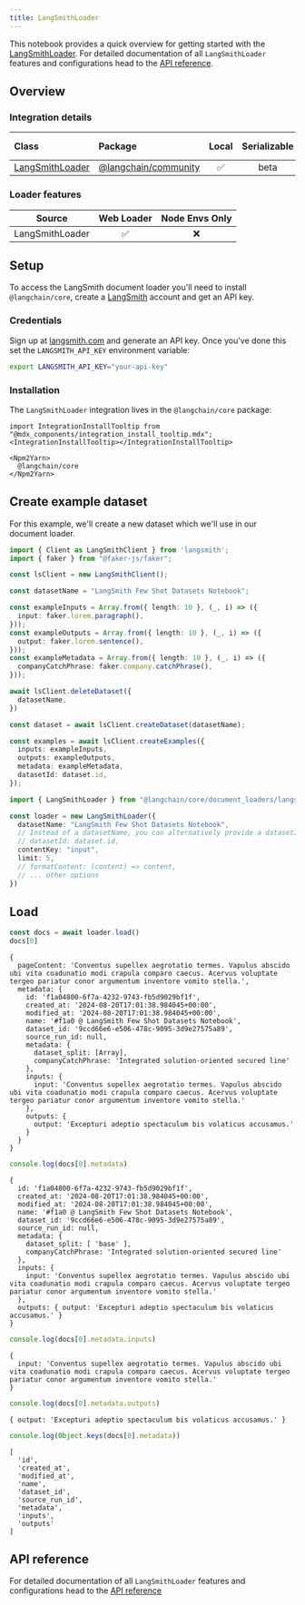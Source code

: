 ```yaml
---
title: LangSmithLoader
---
```



This notebook provides a quick overview for getting started with the [LangSmithLoader](/oss/javascript/integrations/document_loaders/). For detailed documentation of all `LangSmithLoader` features and configurations head to the [API reference](https://api.js.langchain.com/classes/_langchain_core.document_loaders_langsmith.LangSmithLoader.html).

## Overview

### Integration details

| Class | Package | Local | Serializable | [PY support](https://python.langchain.com/docs/integrations/document_loaders/langsmith)|
| :--- | :--- | :---: | :---: |  :---: |
| [LangSmithLoader](https://api.js.langchain.com/classes/_langchain_core.document_loaders_langsmith.LangSmithLoader.html) | [@langchain/community](https://api.js.langchain.com/classes/_langchain_core.html) | ✅ | beta | ✅ |

### Loader features

| Source | Web Loader | Node Envs Only
| :---: | :---: | :---: |
| LangSmithLoader | ✅ | ❌ |

## Setup

To access the LangSmith document loader you'll need to install `@langchain/core`, create a [LangSmith](https://langsmith.com/) account and get an API key.

### Credentials

Sign up at [langsmith.com](https://langsmith.com) and generate an API key. Once you've done this set the `LANGSMITH_API_KEY` environment variable:

```bash
export LANGSMITH_API_KEY="your-api-key"
```

### Installation

The `LangSmithLoader` integration lives in the `@langchain/core` package:

```{=mdx}
import IntegrationInstallTooltip from "@mdx_components/integration_install_tooltip.mdx";
<IntegrationInstallTooltip></IntegrationInstallTooltip>

<Npm2Yarn>
  @langchain/core
</Npm2Yarn>

```

## Create example dataset

For this example, we'll create a new dataset which we'll use in our document loader.

```typescript
import { Client as LangSmithClient } from 'langsmith';
import { faker } from "@faker-js/faker";

const lsClient = new LangSmithClient();

const datasetName = "LangSmith Few Shot Datasets Notebook";

const exampleInputs = Array.from({ length: 10 }, (_, i) => ({
  input: faker.lorem.paragraph(),
}));
const exampleOutputs = Array.from({ length: 10 }, (_, i) => ({
  output: faker.lorem.sentence(),
}));
const exampleMetadata = Array.from({ length: 10 }, (_, i) => ({
  companyCatchPhrase: faker.company.catchPhrase(),
}));

await lsClient.deleteDataset({
  datasetName,
})

const dataset = await lsClient.createDataset(datasetName);

const examples = await lsClient.createExamples({
  inputs: exampleInputs,
  outputs: exampleOutputs,
  metadata: exampleMetadata,
  datasetId: dataset.id,
});
```

```typescript
import { LangSmithLoader } from "@langchain/core/document_loaders/langsmith"

const loader = new LangSmithLoader({
  datasetName: "LangSmith Few Shot Datasets Notebook",
  // Instead of a datasetName, you can alternatively provide a datasetId
  // datasetId: dataset.id,
  contentKey: "input",
  limit: 5,
  // formatContent: (content) => content,
  // ... other options
})
```

## Load

```typescript
const docs = await loader.load()
docs[0]
```

```output
{
  pageContent: 'Conventus supellex aegrotatio termes. Vapulus abscido ubi vita coadunatio modi crapula comparo caecus. Acervus voluptate tergeo pariatur conor argumentum inventore vomito stella.',
  metadata: {
    id: 'f1a04800-6f7a-4232-9743-fb5d9029bf1f',
    created_at: '2024-08-20T17:01:38.984045+00:00',
    modified_at: '2024-08-20T17:01:38.984045+00:00',
    name: '#f1a0 @ LangSmith Few Shot Datasets Notebook',
    dataset_id: '9ccd66e6-e506-478c-9095-3d9e27575a89',
    source_run_id: null,
    metadata: {
      dataset_split: [Array],
      companyCatchPhrase: 'Integrated solution-oriented secured line'
    },
    inputs: {
      input: 'Conventus supellex aegrotatio termes. Vapulus abscido ubi vita coadunatio modi crapula comparo caecus. Acervus voluptate tergeo pariatur conor argumentum inventore vomito stella.'
    },
    outputs: {
      output: 'Excepturi adeptio spectaculum bis volaticus accusamus.'
    }
  }
}
```

```typescript
console.log(docs[0].metadata)
```

```output
{
  id: 'f1a04800-6f7a-4232-9743-fb5d9029bf1f',
  created_at: '2024-08-20T17:01:38.984045+00:00',
  modified_at: '2024-08-20T17:01:38.984045+00:00',
  name: '#f1a0 @ LangSmith Few Shot Datasets Notebook',
  dataset_id: '9ccd66e6-e506-478c-9095-3d9e27575a89',
  source_run_id: null,
  metadata: {
    dataset_split: [ 'base' ],
    companyCatchPhrase: 'Integrated solution-oriented secured line'
  },
  inputs: {
    input: 'Conventus supellex aegrotatio termes. Vapulus abscido ubi vita coadunatio modi crapula comparo caecus. Acervus voluptate tergeo pariatur conor argumentum inventore vomito stella.'
  },
  outputs: { output: 'Excepturi adeptio spectaculum bis volaticus accusamus.' }
}
```

```typescript
console.log(docs[0].metadata.inputs)
```

```output
{
  input: 'Conventus supellex aegrotatio termes. Vapulus abscido ubi vita coadunatio modi crapula comparo caecus. Acervus voluptate tergeo pariatur conor argumentum inventore vomito stella.'
}
```

```typescript
console.log(docs[0].metadata.outputs)
```

```output
{ output: 'Excepturi adeptio spectaculum bis volaticus accusamus.' }
```

```typescript
console.log(Object.keys(docs[0].metadata))
```

```output
[
  'id',
  'created_at',
  'modified_at',
  'name',
  'dataset_id',
  'source_run_id',
  'metadata',
  'inputs',
  'outputs'
]
```

## API reference

For detailed documentation of all `LangSmithLoader` features and configurations head to the [API reference](https://api.js.langchain.com/classes/_langchain_core.document_loaders_langsmith.LangSmithLoader.html)
